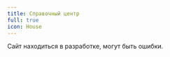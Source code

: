 ```yaml
---
title: Справочный центр
full: true
icon: House
---
```


 
<MainHeader header="Общие категории" description="Здесь Вы можете найти любую информацию о сервере Dream и его системах" />

<Cards>
  <CustomCard
    icon={"⚙️"}
    href="/system"
    title="Системные требования"
    description="Проверьте подходит ли ваш компьютер для игры на нашем сервере"
  />
  <CustomCard
    icon={"🖥️"}
    href="/play"
    title="Как начать играть"
    description="Подробный гайд о том как начать играть на нашем проекте"
  />
  <CustomCard
    icon={"📚"}
    href="/rules"
    title="Правила"
    description="Незнание не освобождает от ответственности"
  />
  <CustomCard
    icon={"🚫"}
    href="/error"
    title="Ошибки с игрой"
    description="На 90% ошибок мы знаем ответ"
  />
</Cards>

<Callout type="error">Сайт находиться в разработке, могут быть ошибки.</Callout>

